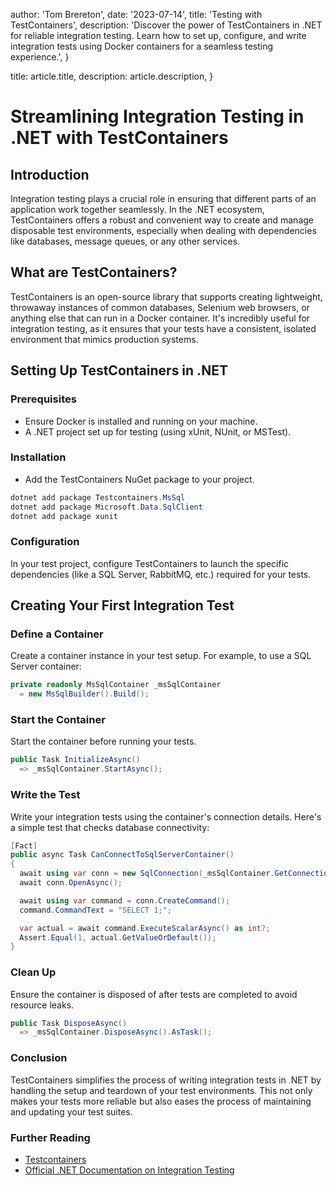 
  author: 'Tom Brereton',
  date: '2023-07-14',
  title: 'Testing with TestContainers',
  description:
    'Discover the power of TestContainers in .NET for reliable integration testing. Learn how to set up, configure, and write integration tests using Docker containers for a seamless testing experience.',
}

  title: article.title,
  description: article.description,
}



# Streamlining Integration Testing in .NET with TestContainers

## Introduction
Integration testing plays a crucial role in ensuring that different parts of an application work together seamlessly. In the .NET ecosystem, TestContainers offers a robust and convenient way to create and manage disposable test environments, especially when dealing with dependencies like databases, message queues, or any other services.

## What are TestContainers?
TestContainers is an open-source library that supports creating lightweight, throwaway instances of common databases, Selenium web browsers, or anything else that can run in a Docker container. It's incredibly useful for integration testing, as it ensures that your tests have a consistent, isolated environment that mimics production systems.

## Setting Up TestContainers in .NET
### Prerequisites
- Ensure Docker is installed and running on your machine.
- A .NET project set up for testing (using xUnit, NUnit, or MSTest).

### Installation
- Add the TestContainers NuGet package to your project.
```csharp
dotnet add package Testcontainers.MsSql
dotnet add package Microsoft.Data.SqlClient
dotnet add package xunit
```

### Configuration
In your test project, configure TestContainers to launch the specific dependencies (like a SQL Server, RabbitMQ, etc.) required for your tests.

## Creating Your First Integration Test

### Define a Container
Create a container instance in your test setup. For example, to use a SQL Server container:

```csharp
private readonly MsSqlContainer _msSqlContainer 
  = new MsSqlBuilder().Build();
```

### Start the Container
Start the container before running your tests.

```csharp
public Task InitializeAsync() 
  => _msSqlContainer.StartAsync();

```

### Write the Test
Write your integration tests using the container's connection details.
Here's a simple test that checks database connectivity:

```csharp
[Fact]
public async Task CanConnectToSqlServerContainer()
{
  await using var conn = new SqlConnection(_msSqlContainer.GetConnectionString());
  await conn.OpenAsync();

  await using var command = conn.CreateCommand();
  command.CommandText = "SELECT 1;";

  var actual = await command.ExecuteScalarAsync() as int?;
  Assert.Equal(1, actual.GetValueOrDefault());
}
```

### Clean Up
Ensure the container is disposed of after tests are completed to avoid resource leaks.

```csharp
public Task DisposeAsync()
  => _msSqlContainer.DisposeAsync().AsTask();
```

### Conclusion
TestContainers simplifies the process of writing integration tests in .NET by handling the setup and teardown of your test environments. This not only makes your tests more reliable but also eases the process of maintaining and updating your test suites.

### Further Reading
- [Testcontainers](https://testcontainers.com/)
- [Official .NET Documentation on Integration Testing](https://learn.microsoft.com/en-us/aspnet/core/test/integration-tests?view=aspnetcore-8.0)
